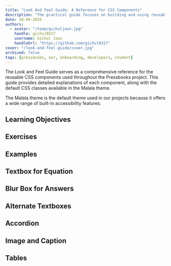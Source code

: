 ```yaml
---
title: "Look And Feel Guide: A Reference for CSS Components"
description: "The practical guide focuses on building and using reusable CSS components and demonstrates how to maintain a consistent and cohesive look and feel throughout Pressbooks project."
date: 10-04-2025
authors:
  - avatar: "/team/gichuljaun.jpg"
    handle: gichul0317
    username: Gichul Jaun
    handleUrl: "https://github.com/gichul0317"
cover: "/look-and-feel-guide/cover.jpg"
archived: false
tags: [pressbooks, oer, onboarding, developers, student]
---
```


The Look and Feel Guide serves as a comprehensive reference for the reusable CSS components used throughout the Pressbooks project. This guide provides detailed explanations of each component, along with the default CSS classes available in the Malala theme.

The Malala theme is the default theme used in our projects because it offers a wide range of built-in accessibility features.

## Learning Objectives

## Exercises

## Examples

## Textbox for Equation

## Blur Box for Answers

## Alternate Textboxes

## Accordion

## Image and Caption

## Tables
